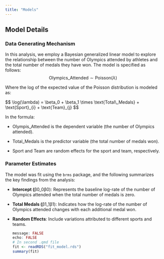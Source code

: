 ```yaml
---
title: "Models"
---
```


## Model Details

### Data Generating Mechanism

In this analysis, we employ a Bayesian generalized linear model to explore the relationship between the number of Olympics attended by athletes and the total number of medals they have won. The model is specified as follows: $$
\text{Olympics\_Attended} \sim \text{Poisson}(\lambda)
$$

Where the log of the expected value of the Poisson distribution is modeled as:

\$\$ \\log(\\lambda) = \\beta_0 + \\beta_1 \\times \\text{Total\\\_Medals} + \\text{Sport}\_{i} + \\text{Team}\_{j} \$\$

In the formula:

-   Olympis_Attended is the dependent variable (the number of Olympics attended).

-   Total_Medals is the predictor variable (the total number of medals won).

-   Sport and Team are random effects for the sport and team, respectively.

### Parameter Estimates

The model was fit using the `brms` package, and the following summarizes the key findings from the analysis:

-   **Intercept (**β0\beta\_0β0​): Represents the baseline log-rate of the number of Olympics attended when the total number of medals is zero.

-   **Total Medals (**β1\beta\_1β1​): Indicates how the log-rate of the number of Olympics attended changes with each additional medal won.

-   **Random Effects**: Include variations attributed to different sports and teams.​​

    ```r
    message: FALSE
    echo: FALSE
    # In second .qmd file
    fit <- readRDS("fit_model.rds")
    summary(fit)
    ```
